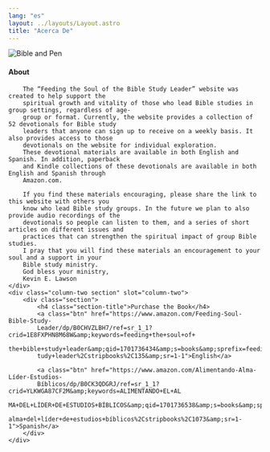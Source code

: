 ```yaml
---
lang: "es"
layout: ../layouts/Layout.astro
title: "Acerca De"
---
```



![Bible and Pen](/bible_and_pen.jpg)

<Columns>
	<div class="column-one section" slot="column-one">
		<h4 class="section-title">About</h4>

		The “Feeding the Soul of the Bible Study Leader” website was created to help support the
		spiritual growth and vitality of those who lead Bible studies in group settings, regardless of age-
		group or format. Currently, the website provides a collection of 52 devotionals for Bible study
		leaders that anyone can sign up to receive on a weekly basis. It also provides access to those
		devotionals on the website for individual exploration.
		These devotional materials are available in both English and Spanish. In addition, paperback
		and Kindle collections of these devotionals are available in both English and Spanish through
		Amazon.com.

		If you find these materials encouraging, please share the link to this website with others you
		know who lead Bible study groups. In the future we plan to also provide audio recordings of the
		devotionals so people can listen to them, and a series of short articles on different issues and
		practices that can strengthen the spiritual impact of group Bible studies.
		I pray that you will find these materials an encouragement to your soul and a support in your
		Bible study ministry.
		God bless your ministry,
		Kevin E. Lawson
	</div>
	<div class="column-two section" slot="column-two">
		<div class="section">
			<h4 class="section-title">Purchase the Book</h4>
			<a class="btn" href="https://www.amazon.com/Feeding-Soul-Bible-Study-
			Leader/dp/B0CHVZLBH7/ref=sr_1_1?crid=1E8FXPHN8M68W&amp;keywords=feeding+the+soul+of+
			the+bible+study+leader&amp;qid=1701736434&amp;s=books&amp;sprefix=feeding+the+soul+of+the+bible+s
			tudy+leader%2Cstripbooks%2C135&amp;sr=1-1">English</a>

			<a class="btn" href="https://www.amazon.com/Alimentando-Alma-Líder-Estudios-
			Bíblicos/dp/B0CK3QDGRJ/ref=sr_1_1?crid=YLKWGA87CF2M&amp;keywords=ALIMENTANDO+EL+AL
			MA+DEL+LÍDER+DE+ESTUDIOS+BÍBLICOS&amp;qid=1701736538&amp;s=books&amp;sprefix=alimentando+el+
			alma+del+líder+de+estudios+bíblicos%2Cstripbooks%2C1073&amp;sr=1-1">Spanish</a>
		</div>
	</div>
</Columns>